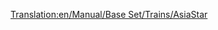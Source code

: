 [[Translation:en/Manual/Base Set/Trains/AsiaStar]]
{{en/Manual/Base Set/Trains/Trains|Cost=£50,390 ($100.780)
|Speed=265 kph (165 mph)
|Weight=94 t
|Power=8,000 hp (5.966 kW)
|Annual=£3,514 ($7.028)
|Designed=1992
|Lifespan=25
|Capacity=N/A
|Description=This is the fastest conventional locomotive in the game.  It comes as a pair of high-power electric locomotives - one on each end of the train.
|Real-life=This train is the Transport Tycoon equivalent of the [https://www.wikipedia.org/wiki/British Rail Class 373 Eurostar (class 373)] train (which serves the Channel Tunnel), and later [https://www.wikipedia.org/wiki/TGV TGV] models.
}}